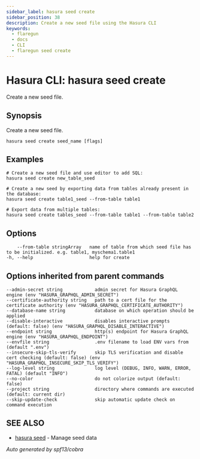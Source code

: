 ```yaml
---
sidebar_label: hasura seed create
sidebar_position: 38
description: Create a new seed file using the Hasura CLI
keywords:
  - flaregun
  - docs
  - CLI
  - flaregun seed create
---
```


# Hasura CLI: hasura seed create

Create a new seed file.

## Synopsis

Create a new seed file.

```
hasura seed create seed_name [flags]
```

## Examples

```
# Create a new seed file and use editor to add SQL:
hasura seed create new_table_seed

# Create a new seed by exporting data from tables already present in the database:
hasura seed create table1_seed --from-table table1

# Export data from multiple tables:
hasura seed create tables_seed --from-table table1 --from-table table2
```

## Options

```
    --from-table stringArray   name of table from which seed file has to be initialized. e.g. table1, myschema1.table1
-h, --help                     help for create
```

## Options inherited from parent commands

```
--admin-secret string            admin secret for Hasura GraphQL engine (env "HASURA_GRAPHQL_ADMIN_SECRET")
--certificate-authority string   path to a cert file for the certificate authority (env "HASURA_GRAPHQL_CERTIFICATE_AUTHORITY")
--database-name string           database on which operation should be applied
--disable-interactive            disables interactive prompts (default: false) (env "HASURA_GRAPHQL_DISABLE_INTERACTIVE")
--endpoint string                http(s) endpoint for Hasura GraphQL engine (env "HASURA_GRAPHQL_ENDPOINT")
--envfile string                 .env filename to load ENV vars from (default ".env")
--insecure-skip-tls-verify       skip TLS verification and disable cert checking (default: false) (env "HASURA_GRAPHQL_INSECURE_SKIP_TLS_VERIFY")
--log-level string               log level (DEBUG, INFO, WARN, ERROR, FATAL) (default "INFO")
--no-color                       do not colorize output (default: false)
--project string                 directory where commands are executed (default: current dir)
--skip-update-check              skip automatic update check on command execution
```

## SEE ALSO

- [hasura seed](/graphql/core/hasura-cli/hasura_seed.mdx) - Manage seed data

_Auto generated by spf13/cobra_
